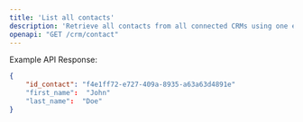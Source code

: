 ```yaml
---
title: 'List all contacts'
description: 'Retrieve all contacts from all connected CRMs using one endpoint'
openapi: "GET /crm/contact"
---
```


Example API Response:


```json JSON
{
    "id_contact": "f4e1ff72-e727-409a-8935-a63a63d4891e"
    "first_name":  "John"
    "last_name":  "Doe"
}
```

